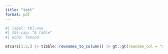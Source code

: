 ```yaml
---
title: "test"
format: pdf
---
```


```r
#| label: tbl-one
#| tbl-cap: "A table"
#| echo: fenced

mtcars[1:2,] |> tibble::rownames_to_column() |> gt::gt(rowname_col = "rowname")
```